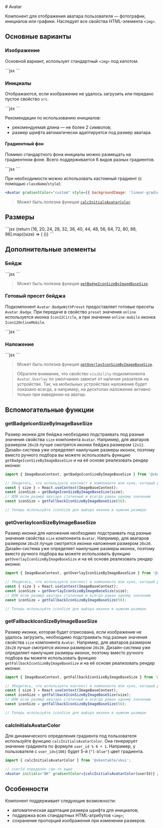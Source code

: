 <Overview>
# Avatar

Компонент для отображения аватара пользователя — фотографии, инициалов или графики. Наследует все свойства HTML-элемента `<img>`.

</Overview>

## Основные варианты

### Изображение

Основной вариант, использует стандартный `<img>` под капотом.

<Playground>
  ```jsx
  <Avatar src="https://avatars.githubusercontent.com/u/61377022?s=50" alt="Фото пользователя" />
  ```
</Playground>

### Инициалы

Отображаются, если изображение не удалось загрузить или передано пустое свойство `src`.

<Playground>
  ```jsx
  <Avatar initials="ВК" />
  ```
</Playground>

Рекомендации по использованию инициалов:

- рекомендуемая длина — не более 2 символов;
- размер шрифта автоматически адаптируется под размер аватара.

#### Градиентный фон

Помимо стандартного фона инициалы можно размещать на градиентном фоне.
Всего поддерживается 6 видов разных градиентов.

<Playground>
  ```jsx
  <Avatar initials="ВК" gradientColor={6} />
  ```
</Playground>

При необходимости можно использовать кастомный градиент (с помощью `className`/`style`):

```jsx
<Avatar gradientColor="custom" style={{ backgroundImage: 'linear-gradient(...)' }} />
```

> Может быть полезна функция [`calcInitialsAvatarColor`](#calcinitialsavatarcolor).

## Размеры

<Playground>
  ```jsx
  {return [16, 20, 24, 28, 32, 36, 40, 44, 48, 56, 64, 72, 80, 88, 96].map((size) => (
    <Avatar key={size} src="https://avatars.githubusercontent.com/u/32414396?s=100" size={size} />
  ))}
  ```
</Playground>

## Дополнительные элементы

### Бейдж

<Playground>
  ```jsx
  <Avatar src="https://avatars.githubusercontent.com/u/26322098?s=56" size={56}>
    <Avatar.Badge background="stroke">
      <Icon20GiftCircleFillRed />
    </Avatar.Badge>
  </Avatar>
  ```
</Playground>

> Может быть полезна функция [`getBadgeIconSizeByImageBaseSize`](#getbadgeiconsizebyimagebasesize).

### Готовый пресет бейджа

Подкомпонент `Avatar.BadgeWithPreset` предоставляет готовые пресеты `Avatar.Badge`.
При передаче в свойство `preset` значения `online` используется иконка `Icon12Circle`,
а при значении `online-mobile` иконка `Icon12OnlineMobile`.

<Playground>
  ```jsx
  <Avatar src="https://avatars.githubusercontent.com/u/14944123?s=50" size={48}>
    <Avatar.BadgeWithPreset preset="online" />
  </Avatar>
  <Avatar src="https://avatars.githubusercontent.com/u/7431217?s=50" size={48}>
    <Avatar.BadgeWithPreset preset="online-mobile" />
  </Avatar>
  ```
</Playground>

### Наложение

<Playground>
  ```jsx
  <Avatar src="https://avatars.githubusercontent.com/u/91548592?s=50">
    <Avatar.Overlay theme="dark" visibility="always">
      <Icon24Camera />
    </Avatar.Overlay>
  </Avatar>
  ```
</Playground>

> Может быть полезна функция [`getOverlayIconSizeByImageBaseSize`](#getoverlayiconsizebyimagebasesize).

> Обратите внимание, что свойство `visibility` подкомпонента `Avatar.Overlay` по умолчанию
> зависит от наличия указателя на устройстве. Так, на мобильных устройствах наложение будет
> показано всегда, а например, на десктопах наложение активно только при наведении на аватар.

## Вспомогательные функции

### getBadgeIconSizeByImageBaseSize

Размер иконки для бейджа необходимо подстраивать под разные значения свойства `size` компонента `Avatar`.
Например, для аватаров размером `28x28` лучше смотрятся иконки бейджа размером `12x12`.
Дизайн-система уже определяет наилучшие размеры иконок, поэтому вместо
ручного подбора вы можете использовать функцию `getBadgeIconSizeByImageBaseSize` и на её основе реализовать
рендер иконки:

```jsx
import { ImageBaseContext, getBadgeIconSizeByImageBaseSize } from '@vkontakte/vkui';

// Убедитесь, что используете контекст в компоненте или хуке, который расположен ниже `Avatar`.
const { size } = React.useContext(ImageBaseContext);
const iconSize = getBadgeIconSizeByImageBaseSize(size);
// ИЛИ если размер аватара статичный и всегда равен одному значению
const iconSize = getFallbackIconSizeByImageBaseSize(56);

// Теперь используйте iconSize для выбора иконки в нужном размере
```

### getOverlayIconSizeByImageBaseSize

Размер иконки для наложения необходимо подстраивать под разные значения свойства `size` компонента `Avatar`.
Например, для аватаров размером `28x28` лучше смотрятся иконки наложения размером `20x20`.
Дизайн-система уже определяет наилучшие размеры иконок, поэтому вместо
ручного подбора вы можете использовать функцию `getOverlayIconSizeByImageBaseSize` и на её основе реализовать
рендер иконки:

```jsx
import { ImageBaseContext, getOverlayIconSizeByImageBaseSize } from '@vkontakte/vkui';

// Убедитесь, что используете контекст в компоненте или хуке, который расположен ниже `Avatar`.
const { size } = React.useContext(ImageBaseContext);
const iconSize = getOverlayIconSizeByImageBaseSize(size);
// ИЛИ если размер аватара статичный и всегда равен одному значению
const iconSize = getFallbackIconSizeByImageBaseSize(56);

// Теперь используйте iconSize для выбора иконки в нужном размере
```

### getFallbackIconSizeByImageBaseSize

Размер иконки, которая будет отрисована, если изображение не удалось загрузить,
необходимо подстраивать под разные значения свойства `size` компонента `Avatar`.
Например, для аватаров размером `28x28` лучше смотрятся иконки размером `20x20`.
Дизайн-система уже определяет наилучшие размеры иконок, поэтому вместо
ручного подбора вы можете использовать функцию `getFallbackIconSizeByImageBaseSize` и на её основе реализовать
рендер иконки:

```jsx
import { ImageBaseContext, getFallbackIconSizeByImageBaseSize } from '@vkontakte/vkui';

// Убедитесь, что используете контекст в компоненте или хуке, который расположен ниже `Avatar`.
const { size } = React.useContext(ImageBaseContext);
const iconSize = getFallbackIconSizeByImageBaseSize(size);
// ИЛИ если размер аватара статичный и всегда равен одному значению
const iconSize = getFallbackIconSizeByImageBaseSize(56);

// Теперь используйте iconSize для выбора иконки в нужном размере
```

### calcInitialsAvatarColor

Для динамического определения градиента под пользователя используйте функцию `calcInitialsAvatarColor`.
Она генерирует значение градиента по формуле `user_id % 6 + 1`.
Например, у пользователя с `user_id={106}` будет 5-й (`"l-blue"`) цвет градиента.

```jsx
import { calcInitialsAvatarColor } from '@vkontakte/vkui';

// userId определён где-то выше
<Avatar initials="ВК" gradientColor={calcInitialsAvatarColor(userId)} />;
```

## Особенности

Компонент поддерживает следующие возможности:

- автоматическая адаптация размера шрифта для инициалов;
- поддержка всех стандартных HTML-атрибутов `<img>`;
- сохранение пропорций изображения при изменении размеров.
